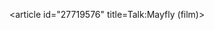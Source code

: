 <article id="27719576" title=Talk:Mayfly (film)>
	<talkpage id="27719576" title="Talk:Mayfly (film)">
{{WikiProject Film|needs-image=yes|American-task-force=yes|class=stub}}
	</talkpage>
</article>